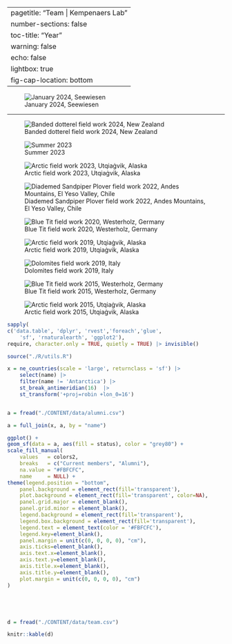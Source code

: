 
---
pagetitle: "Team | Kempenaers Lab"
number-sections: false
toc-title: "Year"
warning: false
echo: false
lightbox: true
fig-cap-location: bottom
---

![January 2024, Seewiesen](Seewiesen_Kempenaers_Group_Jan_2024.webp){group="group-kemps"}

<hr>


::: {layout-ncol=3}
![Banded dotterel field work 2024, New Zealand](NewZealand_Team_2024.webp){group="group-kemps"}

![Summer 2023](Diesen_Kempenaers_Group_2023.webp){group="group-kemps"}

![Arctic field work 2023, Utqiaġvik, Alaska](Barrow_Team_2023.webp){group="group-kemps"}

![Diademed Sandpiper Plover field work 2022, Andes Mountains, El Yeso Valley, Chile](/CONTENT/projects/Diademed_Sandpiper_Plover/Fig6.webp){group="group-kemps"}

![Blue Tit field work 2020, Westerholz, Germany](Westerholz_Team_2020.webp){group="group-kemps"}

![Arctic field work 2019, Utqiaġvik, Alaska](Barrow_Team_2019.webp){group="group-kemps"}

![Dolomites field work 2019, Italy](Italy_Team_2019.webp){group="group-kemps"}

![Blue Tit field work 2015, Westerholz, Germany](Westerholz_Team_2015.webp){group="group-kemps"}

![Arctic field work 2015, Utqiaġvik, Alaska](Barrow_Team_2012.webp){group="group-kemps"}

:::





```r
sapply(
c('data.table', 'dplyr', 'rvest','foreach','glue', 
    'sf', 'rnaturalearth', 'ggplot2'),
require, character.only = TRUE, quietly = TRUE) |> invisible()

source("./R/utils.R")

```
```r



x = ne_countries(scale = 'large', returnclass = 'sf') |> 
    select(name) |>
    filter(name != 'Antarctica') |>
    st_break_antimeridian(16)  |>
    st_transform('+proj=robin +lon_0=16')


a = fread("./CONTENT/data/alumni.csv")

a = full_join(x, a, by = "name")

ggplot() + 
geom_sf(data = a, aes(fill = status), color = "grey80") + 
scale_fill_manual(
    values   = colors2, 
    breaks   = c("Current members", "Alumni"), 
    na.value = "#FBFCFC", 
    name     = NULL) + 
theme(legend.position = "bottom",
    panel.background = element_rect(fill='transparent'),
    plot.background = element_rect(fill='transparent', color=NA),
    panel.grid.major = element_blank(),
    panel.grid.minor = element_blank(),
    legend.background = element_rect(fill='transparent'),
    legend.box.background = element_rect(fill='transparent'), 
    legend.text = element_text(color = '#FBFCFC'),
    legend.key=element_blank(),
    panel.margin = unit(c(0, 0, 0, 0), "cm"),       
    axis.ticks=element_blank(), 
    axis.text.x=element_blank(), 
    axis.text.y=element_blank(), 
    axis.title.x=element_blank(), 
    axis.title.y=element_blank(),
    plot.margin = unit(c(0, 0, 0, 0), "cm")    
)






```


```r
d = fread("./CONTENT/data/team.csv")

knitr::kable(d)

```
